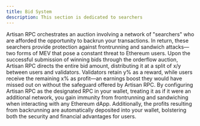 ```yaml
---
title: Bid System
description: This section is dedicated to searchers
---
```


Artisan RPC orchestrates an auction involving a network of "searchers" who are afforded the opportunity to backrun your transactions. 
In return, these searchers provide protection against frontrunning and sandwich attacks—two forms of MEV that pose a constant threat to Ethereum users.
Upon the successful submission of winning bids through the orderflow auction, Artisan RPC directs the entire bid amount, distributing it at a split of 
x/y between users and validators. Validators retain y% as a reward, while users receive the remaining x% as profit—an earnings boost they would have 
missed out on without the safeguard offered by Artisan RPC.
By configuring Artisan RPC as the designated RPC in your wallet, treating it as if it were an additional network, you gain immunity from frontrunning and 
sandwiching when interacting with any Ethereum dApp. Additionally, the profits resulting from backrunning are automatically deposited into your wallet, 
bolstering both the security and financial advantages for users.